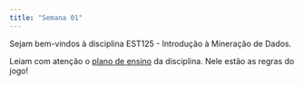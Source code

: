 ```yaml
---
title: "Semana 01"
---
```



Sejam bem-vindos à disciplina EST125 - Introdução à Mineração de Dados.

Leiam com atenção o [plano de ensino](https://github.com/tiagomartin/est125/blob/main/documentos/Plano%20de%20Ensino%20mineracao_25-1.pdf) da disciplina. Nele estão as regras do jogo!